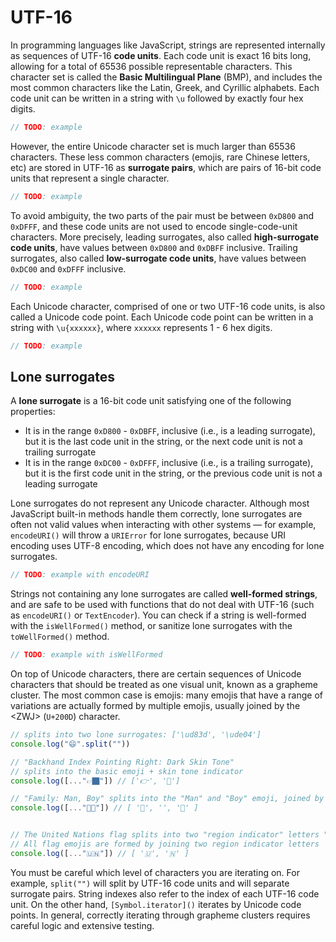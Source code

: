 # UTF-16

In programming languages like JavaScript, strings are represented internally as sequences of UTF-16 **code units**. Each code unit is exact 16 bits long, allowing for a total of 65536 possible representable characters. This character set is called the **Basic Multilingual Plane** (BMP), and includes the most common characters like the Latin, Greek, and Cyrillic alphabets. Each code unit can be written in a string with `\u` followed by exactly four hex digits.

```javascript
// TODO: example
```

However, the entire Unicode character set is much larger than 65536 characters. These less common characters (emojis, rare Chinese letters, etc) are stored in UTF-16 as **surrogate pairs**, which are pairs of 16-bit code units that represent a single character. 

```javascript
// TODO: example
```

To avoid ambiguity, the two parts of the pair must be between `0xD800` and `0xDFFF`, and these code units are not used to encode single-code-unit characters. More precisely, leading surrogates, also called **high-surrogate code units**, have values between `0xD800` and `0xDBFF` inclusive. Trailing surrogates, also called **low-surrogate code units**, have values between `0xDC00` and `0xDFFF` inclusive. 

```javascript
// TODO: example
```

Each Unicode character, comprised of one or two UTF-16 code units, is also called a Unicode code point. Each Unicode code point can be written in a string with `\u{xxxxxx}`, where `xxxxxx` represents 1 - 6 hex digits.

```javascript
// TODO: example
```

## Lone surrogates

A **lone surrogate** is a 16-bit code unit satisfying one of the following properties:

- It is in the range `0xD800` - `0xDBFF`, inclusive (i.e., is a leading surrogate), but it is the last code unit in the string, or the next code unit is not a trailing surrogate
- It is in the range `0xDC00` - `0xDFFF`, inclusive (i.e., is a trailing surrogate), but it is the first code unit in the string, or the previous code unit is not a leading surrogate

Lone surrogates do not represent any Unicode character. Although most JavaScript built-in methods handle them correctly, lone surrogates are often not valid values when interacting with other systems — for example, `encodeURI()` will throw a `URIError` for lone surrogates, because URI encoding uses UTF-8 encoding, which does not have any encoding for lone surrogates. 

```javascript
// TODO: example with encodeURI
```

Strings not containing any lone surrogates are called **well-formed strings**, and are safe to be used with functions that do not deal with UTF-16 (such as `encodeURI()` or `TextEncoder`). You can check if a string is well-formed with the `isWellFormed()` method, or sanitize lone surrogates with the `toWellFormed()` method.

```javascript
// TODO: example with isWellFormed
```

On top of Unicode characters, there are certain sequences of Unicode characters that should be treated as one visual unit, known as a grapheme cluster. The most common case is emojis: many emojis that have a range of variations are actually formed by multiple emojis, usually joined by the &lt;ZWJ&gt; (`U+200D`) character.

```javascript
// splits into two lone surrogates: ['\ud83d', '\ude04']
console.log("😄".split(""))

// "Backhand Index Pointing Right: Dark Skin Tone"
// splits into the basic emoji + skin tone indicator
console.log([..."👉🏿"]) // ['👉', '🏿']

// "Family: Man, Boy" splits into the "Man" and "Boy" emoji, joined by a ZWJ
console.log([..."👨‍👦"]) // [ '👨', '‍', '👦' ]


// The United Nations flag splits into two "region indicator" letters "U" and "N"
// All flag emojis are formed by joining two region indicator letters
console.log([..."🇺🇳"]) // [ '🇺', '🇳' ]
```

You must be careful which level of characters you are iterating on. For example, `split("")` will split by UTF-16 code units and will separate surrogate pairs. String indexes also refer to the index of each UTF-16 code unit. On the other hand, `[Symbol.iterator]()` iterates by Unicode code points. In general, correctly iterating through grapheme clusters requires careful logic and extensive testing.
